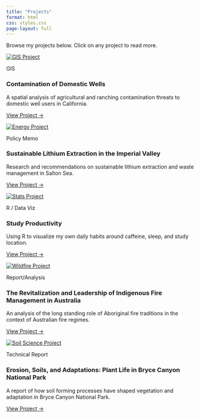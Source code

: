 ```yaml
---
title: "Projects"
format: html
css: styles.css
page-layout: full
---
```


Browse my projects below. Click on any project to read more.

::::::::::::: project-gallery
:::: project-card
<a href="gis_project.html"> <img src="images/GIS_project_cover.jpg" alt="GIS Project" class="project-image"/> </a>

::: project-content
[GIS]{.project-tag}

<h3 class="project-title">

Contamination of Domestic Wells

</h3>

<p class="project-description">

A spatial analysis of agricultural and ranching contamination threats to domestic well users in California.

</p>

<a href="gis_project.html" class="project-link">View Project →</a>
:::
::::

:::: project-card
<a href="energy_project.html"> <img src="images/energy_project_cover.jpg" alt="Energy Project" class="project-image"/> </a>

::: project-content
[Policy Memo]{.project-tag}

<h3 class="project-title">

Sustainable Lithium Extraction in the Imperial Valley

</h3>

<p class="project-description">

Research and recommendations on sustainable lithium extraction and waste management in Salton Sea.

</p>

<a href="energy_project.html" class="project-link">View Project →</a>
:::
::::

:::: project-card
<a href="Project_ENVS193DS_homework3.html"> <img src="images/stats_cover.png" alt="Stats Project" class="project-image"/> </a>

::: project-content
[R / Data Viz]{.project-tag}

<h3 class="project-title">

Study Productivity

</h3>

<p class="project-description">

Using R to visualize my own daily habits around caffeine, sleep, and study location.

</p>

<a href="stats_project.html" class="project-link">View Project →</a>
:::
::::

:::: project-card
<a href="wildfire_project.html"> <img src="images/wildfire_cover.jpg" alt="Wildfire Project" class="project-image"/> </a>

::: project-content
[Report/Analysis]{.project-tag}

<h3 class="project-title">

The Revitalization and Leadership of Indigenous Fire Management in Australia

</h3>

<p class="project-description">

An analysis of the long standing role of Aboriginal fire traditions in the context of Australian fire regimes.

</p>

<a href="wildfire_project.html" class="project-link">View Project →</a>
:::
::::

:::: project-card
<a href="soil_project.html"> <img src="images/soils_image.jpg" alt="Soil Science Project" class="project-image"/> </a>

::: project-content
[Technical Report]{.project-tag}

<h3 class="project-title">

Erosion, Soils, and Adaptations: Plant Life in Bryce Canyon National Park

</h3>

<p class="project-description">

A report of how soil forming processes have shaped vegetation and adaptation in Bryce Canyon National Park.

</p>

<a href="soil_project.html" class="project-link">View Project →</a>
:::
::::
:::::::::::::
